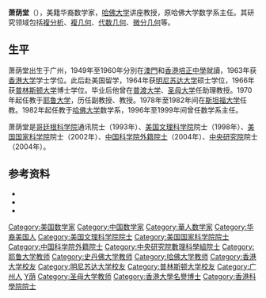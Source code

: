 {{Infobox person
| name = 萧荫堂
| image = Yum-Tong_Siu_%28September_2006%29.jpg
| gender = 男
| birth_date = {{Birth date and age|1943|5|6}}
| birth_place = {{ROC-1943}}[[廣東省_(中華民國)|廣東省]][[廣州市_(中華民國)|廣州市]]
| nationality = {{USA}}
|residence =
|party =
|religion =
|spouse = 
|relatives = 
|educate = 
|past = 
}}
'''萧荫堂'''（{{bd|1943年|5月6日|||catIdx=Siu, Yum-Tong}}），美籍华裔数学家，[[哈佛大学|哈佛大学]]讲座教授，原哈佛大学数学系主任。其研究领域包括[[複分析|複分析]]、[[複几何|複几何]]、[[代数几何|代数几何]]、[[微分几何|微分几何]]等。

== 生平 ==
萧荫堂出生于广州，1949年至1960年分別在[[澳門|澳門]]和[[香港培正中學|香港培正中學]]就讀，1963年获[[香港大学|香港大学]]学士学位。此后赴美国留学，1964年获[[明尼苏达大学|明尼苏达大学]]硕士学位，1966年获[[普林斯顿大学|普林斯顿大学]]博士学位。毕业后他曾在[[普渡大学|普渡大学]]、[[圣母大学|圣母大学]]任助理教授。1970年起任教于[[耶鲁大学|耶鲁大学]]，历任副教授、教授。1978年至1982年间在[[斯坦福大学|斯坦福大学]]任教。1982年起任教于[[哈佛大学|哈佛大学]]数学系，1996年至1999年间曾任数学系主任。

萧荫堂是[[哥廷根科学院|哥廷根科学院]]通讯院士（1993年）、[[美国文理科学院|美国文理科学院]]院士（1998年）、[[美国国家科学院|美国国家科学院]]院士（2002年）、[[中国科学院外籍院士|中国科学院外籍院士]]（2004年）、[[中央研究院|中央研究院]]院士（2004年）。

== 参考资料 ==
{{ReflistH}}
* {{cite web|url=https://db1n.sinica.edu.tw/textdb/academicians/index.php?func=22|title=蕭蔭堂|publisher=中央研究院|access-date=2011-10-17|archive-url=https://web.archive.org/web/20140427153858/http://db1n.sinica.edu.tw/textdb/academicians/index.php?func=22|archive-date=2014-04-27|dead-url=yes}}
* {{cite web|url=http://w3.math.sinica.edu.tw/math_media/d251/25104.pdf|title=有朋自遠方來一一專訪蕭蔭堂教授|publisher=中央研究院}}
* {{cite web |title=萧荫堂 |url=https://china.umn.edu/alumni/distinguished-alumni/yum-tong-siu |website=美国明尼苏达大学中国代表处 |accessdate=2018-10-08 |language=中文}}
{{ReflistF}}

{{中国科学院院士}}
{{中央研究院第二十五届院士}}
{{Authority control}}

{{DEFAULTSORT:Siu, Yum-Tong}}
[[Category:美国数学家|Category:美国数学家]]
[[Category:中国数学家|Category:中国数学家]]
[[Category:華人数学家|Category:華人数学家]]
[[Category:华裔美国人|Category:华裔美国人]]
[[Category:美国文理科学院院士|Category:美国文理科学院院士]]
[[Category:美国国家科学院院士|Category:美国国家科学院院士]]
[[Category:中国科学院外籍院士|Category:中国科学院外籍院士]]
[[Category:中央研究院數理科學組院士|Category:中央研究院數理科學組院士]]
[[Category:耶鲁大学教师|Category:耶鲁大学教师]]
[[Category:史丹佛大学教师|Category:史丹佛大学教师]]
[[Category:哈佛大学教师|Category:哈佛大学教师]]
[[Category:香港大学校友|Category:香港大学校友]]
[[Category:明尼苏达大学校友|Category:明尼苏达大学校友]]
[[Category:普林斯顿大学校友|Category:普林斯顿大学校友]]
[[Category:广州人|Category:广州人]]
[[Category:萧姓|Y荫]]
[[Category:圣母大学教师|Category:圣母大学教师]]
[[Category:香港大學名譽博士|Category:香港大學名譽博士]]
[[Category:香港科學院院士|Category:香港科學院院士]]
{{中国科学院外籍院士}}